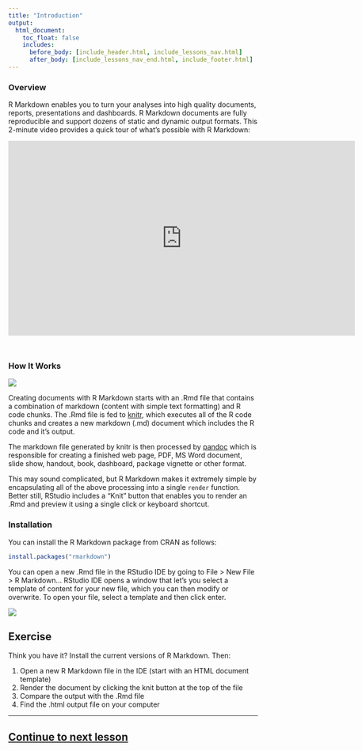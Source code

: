 ```yaml
---
title: "Introduction"
output:
  html_document:
    toc_float: false
    includes:
      before_body: [include_header.html, include_lessons_nav.html]
      after_body: [include_lessons_nav_end.html, include_footer.html]
---
```


### Overview

R Markdown enables you to turn your analyses into high quality documents, reports, presentations and dashboards. R Markdown documents are fully reproducible and support dozens of static and dynamic output formats. This 2-minute video provides a quick tour of what's possible with R Markdown:

<iframe src="https://player.vimeo.com/video/177254549?color=428bca&title=0&byline=0&portrait=0" width="700" height="394" frameborder="0" style="margin-bottom: 2em;" webkitallowfullscreen mozallowfullscreen allowfullscreen></iframe>

### How It Works

![](lesson-images/RMarkdownFlow.png)

Creating documents with R Markdown starts with an .Rmd file that contains a combination of markdown (content with simple text formatting) and R code chunks. The .Rmd file is fed to [knitr](http://yihui.name/knitr/), which executes all of the R code chunks and creates a new markdown (.md) document which includes the R code and it's output.

The markdown file generated by knitr is then processed by [pandoc](http://pandoc.org/) which is responsible for creating a finished web page, PDF, MS Word document, slide show, handout, book, dashboard, package vignette or other format.

This may sound complicated, but R Markdown makes it extremely simple by encapsulating all of the above processing into a single `render` function. Better still, RStudio includes a "Knit" button that enables you to render an .Rmd and preview it using a single click or keyboard shortcut.

### Installation

You can install the R Markdown package from CRAN as follows:

```r
install.packages("rmarkdown")
```

You can open a new .Rmd file in the RStudio IDE by going to File > New File > R Markdown... RStudio IDE opens a window that let's you select a template of content for your new file, which you can then modify or overwrite. To open your file, select a template and then click enter.

![](lesson-images/RMarkdownWizard.png)

## Exercise

Think you have it? Install the current versions of R Markdown. Then:

1. Open a new R Markdown file in the IDE (start with an HTML document template)
2. Render the document by clicking the knit button at the top of the file
3. Compare the output with the .Rmd file
4. Find the .html output file on your computer

***
## [Continue to next lesson](lesson-2.html)
